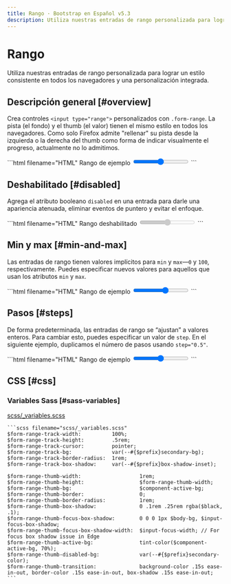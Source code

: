 ```yaml
---
title: Rango · Bootstrap en Español v5.3
description: Utiliza nuestras entradas de rango personalizada para lograr un estilo consistente en todos los navegadores y una personalización integrada.
---
```


# Rango

Utiliza nuestras entradas de rango personalizada para lograr un estilo consistente en todos los navegadores y una personalización integrada.

<MainBanner />

Descripción general [#overview]
--------------------------------

Crea controles `<input type="range">` personalizados con `.form-range`. La pista (el fondo) y el thumb (el valor) tienen el mismo estilo en todos los navegadores. Como solo Firefox admite "rellenar" su pista desde la izquierda o la derecha del thumb como forma de indicar visualmente el progreso, actualmente no lo admitimos.

<DemoIframe path="/demos/bootstrap/5.3/forms/range/overview.html">
    ```html filename="HTML"
    <label for="customRange1" class="form-label">Rango de ejemplo</label>
    <input type="range" class="form-range" id="customRange1">
    ```
</DemoIframe>

Deshabilitado [#disabled]
--------------------------

Agrega el atributo booleano `disabled` en una entrada para darle una apariencia atenuada, eliminar eventos de puntero y evitar el enfoque.

<DemoIframe path="/demos/bootstrap/5.3/forms/range/disabled.html">
    ```html filename="HTML"
    <label for="disabledRange" class="form-label">Rango deshabilitado</label>
    <input type="range" class="form-range" id="disabledRange" disabled="">
    ```
</DemoIframe>

Min y max [#min-and-max]
-------------------------

Las entradas de rango tienen valores implícitos para `min` y `max`—`0` y `100`, respectivamente. Puedes especificar nuevos valores para aquellos que usan los atributos `min` y `max`.

<DemoIframe path="/demos/bootstrap/5.3/forms/range/min-and-max.html">
    ```html filename="HTML"
    <label for="customRange2" class="form-label">Rango de ejemplo</label>
    <input type="range" class="form-range" min="0" max="5" id="customRange2">
    ```
</DemoIframe>

Pasos [#steps]
---------------

De forma predeterminada, las entradas de rango se “ajustan” a valores enteros. Para cambiar esto, puedes especificar un valor de `step`. En el siguiente ejemplo, duplicamos el número de pasos usando `step="0.5"`.

<DemoIframe path="/demos/bootstrap/5.3/forms/range/steps.html">
    ```html filename="HTML"
    <label for="customRange3" class="form-label">Rango de ejemplo</label>
    <input type="range" class="form-range" min="0" max="5" step="0.5" id="customRange3">
    ```
</DemoIframe>

CSS [#css]
-----------

### Variables Sass [#sass-variables]

[scss/_variables.scss](https://github.com/twbs/bootstrap/blob/v5.3.2/scss/_variables.scss)

    ```scss filename="scss/_variables.scss"
    $form-range-track-width:          100%;
    $form-range-track-height:         .5rem;
    $form-range-track-cursor:         pointer;
    $form-range-track-bg:             var(--#{$prefix}secondary-bg);
    $form-range-track-border-radius:  1rem;
    $form-range-track-box-shadow:     var(--#{$prefix}box-shadow-inset);
    
    $form-range-thumb-width:                   1rem;
    $form-range-thumb-height:                  $form-range-thumb-width;
    $form-range-thumb-bg:                      $component-active-bg;
    $form-range-thumb-border:                  0;
    $form-range-thumb-border-radius:           1rem;
    $form-range-thumb-box-shadow:              0 .1rem .25rem rgba($black, .1);
    $form-range-thumb-focus-box-shadow:        0 0 0 1px $body-bg, $input-focus-box-shadow;
    $form-range-thumb-focus-box-shadow-width:  $input-focus-width; // For focus box shadow issue in Edge
    $form-range-thumb-active-bg:               tint-color($component-active-bg, 70%);
    $form-range-thumb-disabled-bg:             var(--#{$prefix}secondary-color);
    $form-range-thumb-transition:              background-color .15s ease-in-out, border-color .15s ease-in-out, box-shadow .15s ease-in-out;
    ```